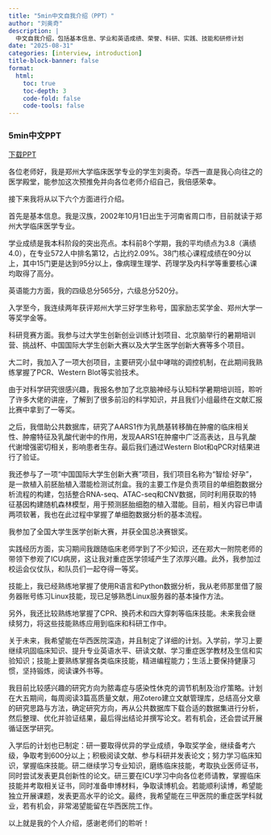 ```yaml
---
title: "5min中文自我介绍（PPT）"
author: "刘奥奇"
description: |
  中文自我介绍，包括基本信息、学业和英语成绩、荣誉、科研、实践、技能和研修计划
date: "2025-08-31"
categories: [interview, introduction]
title-block-banner: false
format: 
  html:
    toc: true
    toc-depth: 3
    code-fold: false
    code-tools: false
---
```


### 5min中文PPT

<a href="https://github.com/laq12345/laq12345.github.io/tree/main/resource/introduction.pptx" download="自我介绍.pptx" class="btn btn-outline-primary">下载PPT </a>

各位老师好，我是郑州大学临床医学专业的学生刘奥奇。华西一直是我心向往之的医学殿堂，能参加这次预推免并向各位老师介绍自己，我倍感荣幸。

接下来我将从以下六个方面进行介绍。

首先是基本信息。我是汉族，2002年10月1日出生于河南省周口市，目前就读于郑州大学临床医学专业。

学业成绩是我本科阶段的突出亮点。本科前8个学期，我的平均绩点为3.8（满绩4.0），在专业572人中排名第12，占比约2.09%。38门核心课程成绩在90分以上，其中15门更是达到95分以上，像病理生理学、药理学及内科学等重要核心课均取得了高分。

英语能力方面，我的四级总分565分，六级总分520分。

入学至今，我连续两年获评郑州大学三好学生称号，国家励志奖学金、郑州大学一等奖学金等。

科研竞赛方面。我参与过大学生创新创业训练计划项目、北京脑举行的暑期培训营、挑战杯、中国国际大学生创新大赛以及大学生医学创新大赛等多个项目。

大二时，我加入了一项大创项目，主要研究小鼠中哮喘的调控机制，在此期间我熟练掌握了PCR、Western Blot等实验技术。

由于对科学研究很感兴趣，我报名参加了北京脑神经与认知科学暑期培训班，聆听了许多大佬的讲座，了解到了很多前沿的科学知识，并且我们小组最终在文献汇报比赛中拿到了一等奖。

之后，我借助公共数据库，研究了AARS1作为乳酰基转移酶在肿瘤的临床相关性、肿瘤特征及乳酸代谢中的作用，发现AARS1在肿瘤中广泛高表达，且与乳酸代谢增强密切相关，影响患者生存。最后我们通过Western Blot和qPCR对结果进行了验证。

我还参与了一项“中国国际大学生创新大赛”项目，我们项目名称为“智绘·好孕”，是一款植入前胚胎植入潜能检测试剂盒。我的主要工作是负责项目的单细胞数据分析流程的构建，包括整合RNA-seq、ATAC-seq和CNV数据，同时利用获取的特征基因构建随机森林模型，用于预测胚胎细胞的植入潜能。目前，相关内容已申请两项软著，我也在此过程中掌握了单细胞数据分析的基本流程。

我参加了全国大学生医学创新大赛，并获全国总决赛银奖。

实践经历方面，实习期间我跟随临床老师学到了不少知识，还在郑大一附院老师的带领下参观了ICU病房，这让我对重症医学领域产生了浓厚兴趣。此外，我参加过校运会仪仗队，和队员们一起夺得一等奖。

技能上，我已经熟练地掌握了使用R语言和Python数据分析，我从老师那里借了服务器账号练习Linux技能，现已足够熟悉Linux服务器的基本操作方法。

另外，我还比较熟练地掌握了CPR、换药术和四大穿刺等临床技能。未来我会继续努力，将这些技能熟练应用到临床和科研工作中。

关于未来，我希望能在华西医院深造，并且制定了详细的计划。入学前，学习上要继续巩固临床知识、提升专业英语水平、研读文献、学习重症医学教材及生信和实验知识；技能上要熟练掌握各类临床技能，精进编程能力；生活上要保持健康习惯，坚持锻炼，阅读课外书等。

我目前比较感兴趣的研究方向为脓毒症与感染性休克的调节机制及治疗策略。计划在大五期间，每周阅读3篇高质量文献，用Zotero建立文献管理库，总结高分文章的研究思路与方法，确定研究方向，再从公共数据库下载合适的数据集进行分析，然后整理、优化并验证结果，最后得出结论并撰写论文。若有机会，还会尝试开展循证医学研究。

入学后的计划也已制定：研一要取得优异的学业成绩，争取奖学金，继续备考六级，争取考到600分以上；积极阅读文献、参与科研并发表论文；努力学习临床知识，掌握临床技能。研二继续学习专业知识，磨练临床技能，考取执业医师证书，同时尝试发表更具创新性的论文。研三要在ICU学习中向各位老师请教，掌握临床技能并考取相关证书，同时准备申博材料，争取读博机会。若能顺利读博，希望能独立开展课题，发表更高水平的论文。最终，我希望能在三甲医院的重症医学科就业，若有机会，非常渴望能留在华西医院工作。

以上就是我的个人介绍，感谢老师们的聆听！